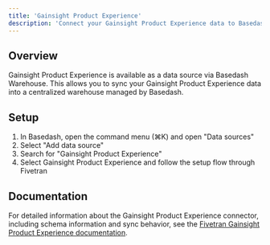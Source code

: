 ```yaml
---
title: 'Gainsight Product Experience'
description: 'Connect your Gainsight Product Experience data to Basedash'
---
```


## Overview

Gainsight Product Experience is available as a data source via Basedash Warehouse. This allows you to sync your Gainsight Product Experience data into a centralized warehouse managed by Basedash.

## Setup

1. In Basedash, open the command menu (⌘K) and open "Data sources"
2. Select "Add data source"
3. Search for "Gainsight Product Experience"
4. Select Gainsight Product Experience and follow the setup flow through Fivetran

## Documentation

For detailed information about the Gainsight Product Experience connector, including schema information and sync behavior, see the [Fivetran Gainsight Product Experience documentation](https://fivetran.com/docs/connectors/applications/gainsight-product-experience).
